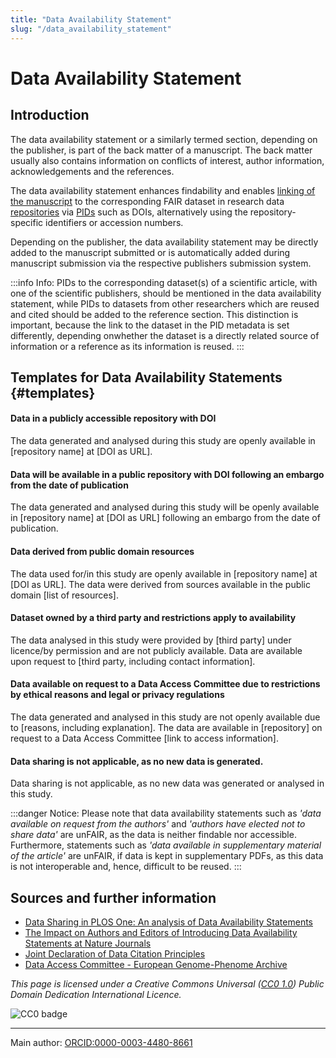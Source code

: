 ```yaml
---
title: "Data Availability Statement"
slug: "/data_availability_statement"
---
```


# Data Availability Statement

## Introduction

The data availability statement or a similarly termed section, depending on the publisher, is part of the back matter of a manuscript. The back matter usually also contains information on conflicts of interest, author information, acknowledgements and the references.

The data availability statement enhances findability and enables [linking of the manuscript](/docs/best_practice/) to the corresponding FAIR dataset in research data [repositories](/docs/repositories) via [PIDs](/docs/pid) such as DOIs, alternatively using the repository-specific identifiers or accession numbers.

Depending on the publisher, the data availability statement may be directly added to the manuscript submitted or is automatically added during manuscript submission via the respective publishers submission system.

:::info Info:
PIDs to the corresponding dataset(s) of a scientific article, with one of the scientific publishers, should be mentioned in the data availability statement, while PIDs to datasets from other researchers which are reused and cited should be added to the reference section. This distinction is important, because the link to the dataset in the PID metadata is set differently, depending onwhether the dataset is a directly related source of information or a reference as its information is reused.
:::

## Templates for Data Availability Statements {#templates}

#### Data in a publicly accessible repository with DOI

The data generated and analysed during this study are openly available in [repository name] at [DOI as URL].

#### Data will be available in a public repository with DOI following an embargo from the date of publication

The data generated and analysed during this study will be openly available in [repository name] at [DOI as URL] following an embargo from the date of publication.

#### Data derived from public domain resources

The data used for/in this study are openly available in [repository name] at [DOI as URL]. The data were derived from sources available in the public domain [list of resources].

#### Dataset owned by a third party and restrictions apply to availability

The data analysed in this study were provided by [third party] under licence/by permission and are not publicly available. Data are available upon request to [third party, including contact information].

#### Data available on request to a Data Access Committee due to restrictions by ethical reasons and legal or privacy regulations

The data generated and analysed in this study are not openly available due to [reasons, including explanation]. The data are available in [repository] on request to a Data Access Committee [link to access information].

#### Data sharing is not applicable, as no new data is generated.

Data sharing is not applicable, as no new data was generated or analysed in this study.

:::danger Notice:
Please note that data availability statements such as _'data available on request from the authors'_ and _'authors have elected not to share data'_ are unFAIR, as the data is neither findable nor accessible. Furthermore, statements such as _'data available in supplementary material of the article'_ are unFAIR, if data is kept in supplementary PDFs, as this data is not interoperable and, hence, difficult to be reused.
:::

## Sources and further information

-   [Data Sharing in PLOS One: An analysis of Data Availability Statements](https://doi.org/10.1371/journal.pone.0194768)
-   [The Impact on Authors and Editors of Introducing Data Availability Statements at Nature Journals](https://doi.org/10.2218/ijdc.v13i1.614)
-   [Joint Declaration of Data Citation Principles](https://doi.org/10.25490/a97f-egyk)
-   [Data Access Committee - European Genome-Phenome Archive](https://ega-archive.org/submission/data_access_committee)

_This page is licensed under a Creative Commons Universal ([CC0 1.0](https://creativecommons.org/publicdomain/zero/1.0/deed.en)) Public Domain Dedication International Licence._

![CC0 badge](/img/cc-zero.svg)

---

Main author: [ORCID:0000-0003-4480-8661](https://orcid.org/0000-0003-4480-8661)
